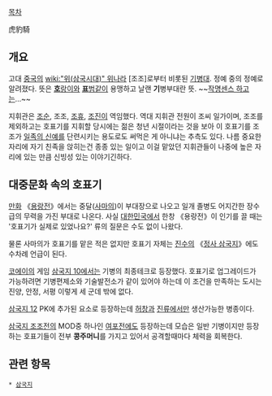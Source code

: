 [[목차]]

虎豹騎

== 개요 ==
고대 [[중국]]의 [[wiki:"위(삼국시대)" 위나라]] [조조]로부터 비롯된 [[기병]]대. 정예 중의 정예로 알려졌다. 뜻은 [[호랑이|'''호'''랑이]]와 [[표범|'''표'''범]]같이 용맹하고 날랜 '''기'''병부대란 뜻. ~~[[인하대학교|작명센스 하고는]]...~~ 

지휘관은 [[조순]], 조조, [[조휴]], [[조진]]이 역임했다. 역대 지휘관 전원이 조씨 일가이며, 조조를 제외하고는 호표기를 지휘할 당시에는 젊은 청년 시절이라는 것을 보아 이 호표기를 조조가 [[유망주|일족의 신예]]를 단련시키는 용도로도 써먹은 게 아니냐는 추측도 있다. 나름 중요한 자리에 자기 친족을 앉히는건 종종 있는 일이고 이걸 맡았던 지휘관들이 나중에 높은 자리에 있는 만큼 신빙성 있는 이야기긴하다.

== 대중문화 속의 호표기 ==
[[만화]] 《[[용랑전]]》에서는 중달([[사마의]])이 부대장으로 나오고 일개 졸병도 어지간한 장수급의 무력을 가진 부대로 나온다. 사실 [[대한민국]]에서 한창 《용랑전》이 인기를 끌 때는 '호표기가 실제로 있었나요?' 류의 질문은 수도 없이 나왔다.

물론 사마의가 호표기를 맡은 적은 없지만 호표기 자체는 [[진수]]의 《[[정사 삼국지]]》에도 수차례 언급이 된다.

[[코에이]]의 게임 [[삼국지 10]]에서는 기병의 최종테크로 등장했다. 호표기로 업그레이드가 가능하려면 기병편제소와 기술발전소가 같이 있어야 하는데 이 조건을 만족하는 도시는 진양, 안정, 서평 이렇게 세 군데 밖에 없다.

[[삼국지 12]] PK에 추가된 요소로 등장하는데 [[허창]]과 [[진류]]에서만 생산가능한 병종이다.

[[삼국지 조조전]]의 MOD중 하나인 [[여포전]]에도 등장하는데 모습은 일반 기병이지만 등장하는 호표기들이 전부 '''콩주머니'''를 가지고 있어서 공격할때마다 체력을 회복한다.

== 관련 항목 ==
 * [[삼국지]]
